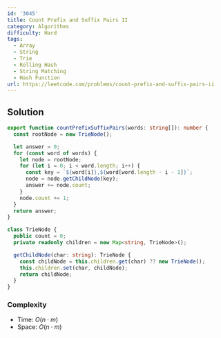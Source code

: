```yaml
---
id: '3045'
title: Count Prefix and Suffix Pairs II
category: Algorithms
difficulty: Hard
tags:
  - Array
  - String
  - Trie
  - Rolling Hash
  - String Matching
  - Hash Function
url: https://leetcode.com/problems/count-prefix-and-suffix-pairs-ii
---
```


## Solution

```typescript showLineNumbers
export function countPrefixSuffixPairs(words: string[]): number {
  const rootNode = new TrieNode();

  let answer = 0;
  for (const word of words) {
    let node = rootNode;
    for (let i = 0; i < word.length; i++) {
      const key = `${word[i]},${word[word.length - i - 1]}`;
      node = node.getChildNode(key);
      answer += node.count;
    }
    node.count += 1;
  }
  return answer;
}

class TrieNode {
  public count = 0;
  private readonly children = new Map<string, TrieNode>();

  getChildNode(char: string): TrieNode {
    const childNode = this.children.get(char) ?? new TrieNode();
    this.children.set(char, childNode);
    return childNode;
  }
}
```

### Complexity

- Time: $O(n \cdot m)$
- Space: $O(n \cdot m)$
